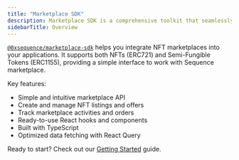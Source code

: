 ```yaml
---
title: "Marketplace SDK"
description: Marketplace SDK is a comprehensive toolkit that seamlessly integrates our Marketplaces into applications.
sidebarTitle: Overview
---
```


[`@0xsequence/marketplace-sdk`](https://www.npmjs.com/package/@0xsequence/marketplace-sdk) helps you integrate NFT marketplaces into your applications. It supports both NFTs (ERC721) and Semi-Fungible Tokens (ERC1155), providing a simple interface to work with Sequence marketplace.

Key features:
- Simple and intuitive marketplace API
- Create and manage NFT listings and offers
- Track marketplace activities and orders
- Ready-to-use React hooks and components
- Built with TypeScript
- Optimized data fetching with React Query

Ready to start? Check out our [Getting Started](/sdk/marketplace-sdk/getting-started) guide.

